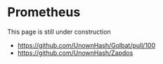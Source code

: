 
# Prometheus

<Callout type="info" emoji="🚧">
    This page is still under construction
</Callout>

-   https://github.com/UnownHash/Golbat/pull/100
-   https://github.com/UnownHash/Zapdos
